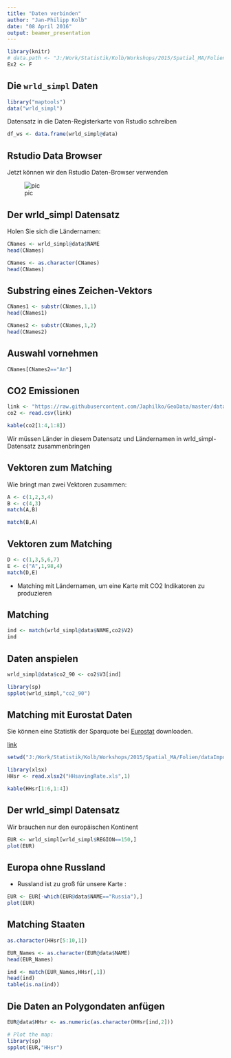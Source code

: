 ```yaml
---
title: "Daten verbinden"
author: "Jan-Philipp Kolb"
date: "08 April 2016"
output: beamer_presentation
---
```



```r
library(knitr)
# data.path <- "J:/Work/Statistik/Kolb/Workshops/2015/Spatial_MA/Folien/dataImport/data"
Ex2 <- F
```


## Die `wrld_simpl` Daten 

```r
library("maptools")
data("wrld_simpl")
```

Datensatz in die Daten-Registerkarte von Rstudio schreiben

```r
df_ws <- data.frame(wrld_simpl@data)
```


## Rstudio Data Browser

Jetzt können wir den Rstudio Daten-Browser verwenden

![pic](https://github.com/Japhilko/GeoData/blob/master/data/figure/RstudioDataBrowser.PNG) 


## Der wrld_simpl Datensatz

Holen Sie sich die Ländernamen:

```r
CNames <- wrld_simpl@data$NAME
head(CNames)
```

```r
CNames <- as.character(CNames)
head(CNames)
```

## Substring eines Zeichen-Vektors

```r
CNames1 <- substr(CNames,1,1)
head(CNames1)
```

```r
CNames2 <- substr(CNames,1,2)
head(CNames2)
```

## Auswahl vornehmen

```r
CNames[CNames2=="An"]
```


## CO2 Emissionen

```r
link <- "https://raw.githubusercontent.com/Japhilko/GeoData/master/data/CO2emissions.csv"
co2 <- read.csv(link)
```

```r
kable(co2[1:4,1:8])
```

Wir müssen Länder in diesem Datensatz und Ländernamen in wrld_simpl-Datensatz zusammenbringen


## Vektoren zum Matching

Wie bringt man zwei Vektoren zusammen:

```r
A <- c(1,2,3,4)
B <- c(4,3)
match(A,B)
```

```r
match(B,A)
```

## Vektoren zum Matching

```r
D <- c(1,3,5,6,7)
E <- c("A",1,98,4)
match(D,E)
```

- Matching mit Ländernamen, um eine Karte mit CO2 Indikatoren zu produzieren

## Matching

```r
ind <- match(wrld_simpl@data$NAME,co2$V2)
ind
```


## Daten anspielen

```r
wrld_simpl@data$co2_90 <- co2$V3[ind]
```

```r
library(sp)
spplot(wrld_simpl,"co2_90")
```


## Matching mit Eurostat Daten

Sie können eine Statistik der Sparquote bei [Eurostat](http://ec.europa.eu/eurostat/web/euro-indicators/peeis) downloaden.

[link](http://ec.europa.eu/eurostat/tgm/download.do?tab=table&plugin=0&language=en&pcode=teina500)

```r
setwd("J:/Work/Statistik/Kolb/Workshops/2015/Spatial_MA/Folien/dataImport/data/")
```

```r
library(xlsx)
HHsr <- read.xlsx2("HHsavingRate.xls",1)
```

```r
kable(HHsr[1:6,1:4])
```



## Der wrld_simpl Datensatz

Wir brauchen nur den europäischen Kontinent

```r
EUR <- wrld_simpl[wrld_simpl$REGION==150,]
plot(EUR)
```

## Europa ohne Russland

- Russland ist zu groß für unsere Karte :

```r
EUR <- EUR[-which(EUR@data$NAME=="Russia"),]
plot(EUR)
```

## Matching Staaten

```r
as.character(HHsr[5:10,1])
```

```r
EUR_Names <- as.character(EUR@data$NAME)
head(EUR_Names)
```

```r
ind <- match(EUR_Names,HHsr[,1])
head(ind)
table(is.na(ind))
```

## Die Daten an Polygondaten anfügen

```r
EUR@data$HHsr <- as.numeric(as.character(HHsr[ind,2]))
```

```r
# Plot the map:
library(sp)
spplot(EUR,"HHsr")
```



